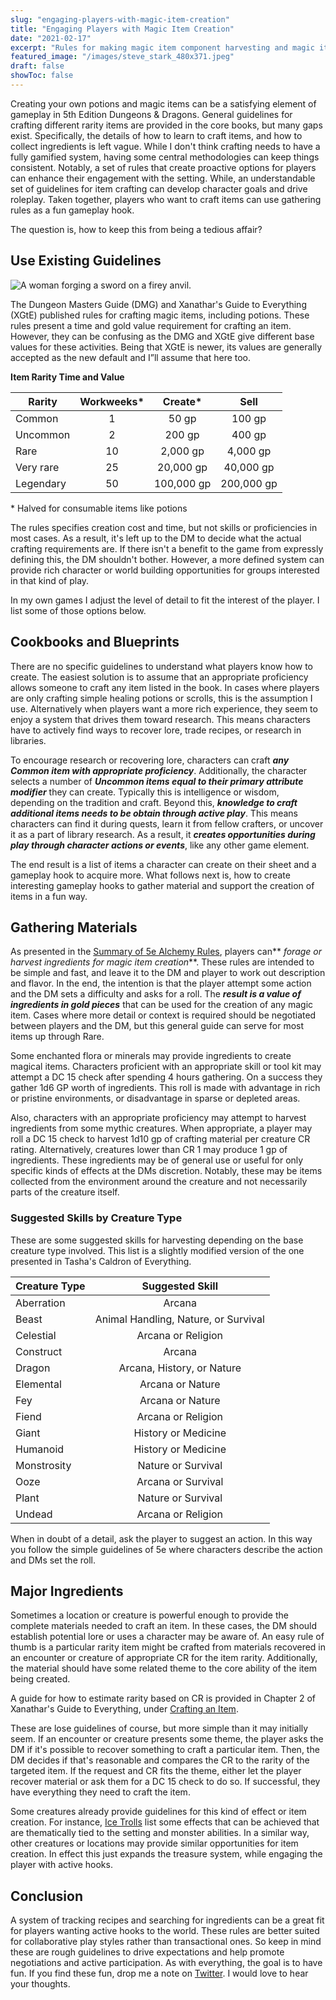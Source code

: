 ```yaml
---
slug: "engaging-players-with-magic-item-creation"
title: "Engaging Players with Magic Item Creation"
date: "2021-02-17"
excerpt: "Rules for making magic item component harvesting and magic item creation fun for players in 5th edition games."
featured_image: "/images/steve_stark_480x371.jpeg"
draft: false
showToc: false
---
```


Creating your own potions and magic items can be a satisfying element of gameplay in 5th Edition Dungeons & Dragons. General guidelines for crafting different rarity items are provided in the core books, but many gaps exist. Specifically, the details of how to learn to craft items, and how to collect ingredients is left vague. While I don't think crafting needs to have a fully gamified system, having some central methodologies can keep things consistent. Notably, a set of rules that create proactive options for players can enhance their engagement with the setting. While, an understandable set of guidelines for item crafting can develop character goals and drive roleplay. Taken together, players who want to craft items can use gathering rules as a fun gameplay hook.

The question is, how to keep this from being a tedious affair?

## Use Existing Guidelines

![A woman forging a sword on a firey anvil.](/images/steve_stark_480x371.jpeg)

The Dungeon Masters Guide (DMG) and Xanathar's Guide to Everything (XGtE) published rules for crafting magic items, including potions. These rules present a time and gold value requirement for crafting an item. However, they can be confusing as the DMG and XGtE give different base values for these activities. Being that XGtE is newer, its values are generally accepted as the new default and I&#8221;ll assume that here too. 

**Item Rarity Time and Value** 


|Rarity|Workweeks*|Create*|Sell|
|--- |:-: |:-: |:-: |
|Common|1|50 gp|100 gp|
|Uncommon|2|200 gp|400 gp|
|Rare|10|2,000 gp|4,000 gp|
|Very rare|25|20,000 gp|40,000 gp|
|Legendary|50|100,000 gp|200,000 gp|

\* Halved for consumable items like potions

The rules specifies creation cost and time, but not skills or proficiencies in most cases. As a result, it's left up to the DM to decide what the actual crafting requirements are. If there isn't a benefit to the game from expressly defining this, the DM shouldn't bother. However, a more defined system can provide rich character or world building opportunities for groups interested in that kind of play.

In my own games I adjust the level of detail to fit the interest of the player. I list some of those options below.

## Cookbooks and Blueprints

There are no specific guidelines to understand what players know how to create. The easiest solution is to assume that an appropriate proficiency allows someone to craft any item listed in the book. In cases where players are only crafting simple healing potions or scrolls, this is the assumption I use. Alternatively when players want a more rich experience, they seem to enjoy a system that drives them toward research. This means characters have to actively find ways to recover lore, trade recipes, or research in libraries.

To encourage research or recovering lore, characters can craft **_any Common item with appropriate proficiency_**. Additionally, the character selects a number of **_Uncommon items equal to their primary attribute modifier_** they can create. Typically this is intelligence or wisdom, depending on the tradition and craft. Beyond this, **_knowledge to craft additional items needs to be obtain through active play_**. This means characters can find it during quests, learn it from fellow crafters, or uncover it as a part of library research. As a result, it **_creates opportunities during play through character actions or events_**, like any other game element.

The end result is a list of items a character can create on their sheet and a gameplay hook to acquire more. What follows next is, how to create interesting gameplay hooks to gather material and support the creation of items in a fun way.

## Gathering Materials

As presented in the [Summary of 5e Alchemy Rules](/2021/01/24/summary-of-5e-alchemy-rules/), players can** _forage or harvest ingredients for magic item creation_**. These rules are intended to be simple and fast, and leave it to the DM and player to work out description and flavor. In the end, the intention is that the player attempt some action and the DM sets a difficulty and asks for a roll. The **_result is a value of ingredients in gold pieces_** that can be used for the creation of any magic item. Cases where more detail or context is required should be negotiated between players and the DM, but this general guide can serve for most items up through Rare.

Some enchanted flora or minerals may provide ingredients to create magical items. Characters proficient with an appropriate skill or tool kit may attempt a DC 15 check after spending 4 hours gathering. On a success they gather 1d6 GP worth of ingredients. This roll is made with advantage in rich or pristine environments, or disadvantage in sparse or depleted areas.

Also, characters with an appropriate proficiency may attempt to harvest ingredients from some mythic creatures. When appropriate, a player may roll a DC 15 check to harvest 1d10 gp of crafting material per creature CR rating. Alternatively, creatures lower than CR 1 may produce 1 gp of ingredients. These ingredients may be of general use or useful for only specific kinds of effects at the DMs discretion. Notably, these may be items collected from the environment around the creature and not necessarily parts of the creature itself.

### Suggested Skills by Creature Type

These are some suggested skills for harvesting depending on the base creature type involved. This list is a slightly modified version of the one presented in Tasha's Caldron of Everything.

|Creature Type|Suggested Skill|
|--- |:-: |
|Aberration|Arcana|
|Beast|Animal Handling, Nature, or Survival|
|Celestial|Arcana or Religion|
|Construct|Arcana|
|Dragon|Arcana, History, or Nature|
|Elemental|Arcana or Nature|
|Fey|Arcana or Nature|
|Fiend|Arcana or Religion|
|Giant|History or Medicine|
|Humanoid|History or Medicine|
|Monstrosity|Nature or Survival|
|Ooze|Arcana or Survival|
|Plant|Nature or Survival|
|Undead|Arcana or Religion|

 

When in doubt of a detail, ask the player to suggest an action. In this way you follow the simple guidelines of 5e where characters describe the action and DMs set the roll.

## Major Ingredients

Sometimes a location or creature is powerful enough to provide the complete materials needed to craft an item. In these cases, the DM should establish potential lore or uses a character may be aware of. An easy rule of thumb is a particular rarity item might be crafted from materials recovered in an encounter or creature of appropriate CR for the item rarity. Additionally, the material should have some related theme to the core ability of the item being created. 

A guide for how to estimate rarity based on CR is provided in Chapter 2 of Xanathar's Guide to Everything, under [Crafting an Item](https://www.dndbeyond.com/sources/xgte/downtime-revisited#CraftinganItem).

These are lose guidelines of course, but more simple than it may initially seem. If an encounter or creature presents some theme, the player asks the DM if it's possible to recover something to craft a particular item. Then, the DM decides if that's reasonable and compares the CR to the rarity of the targeted item. If the request and CR fits the theme, either let the player recover material or ask them for a DC 15 check to do so. If successful, they have everything they need to craft the item.

Some creatures already provide guidelines for this kind of effect or item creation. For instance, [Ice Trolls](https://forgottenrealms.fandom.com/wiki/Ice_troll) list some effects that can be achieved that are thematically tied to the setting and monster abilities. In a similar way, other creatures or locations may provide similar opportunities for item creation. In effect this just expands the treasure system, while engaging the player with active hooks.

## Conclusion

A system of tracking recipes and searching for ingredients can be a great fit for players wanting active hooks to the world. These rules are better suited for collaborative play styles rather than transactional ones. So keep in mind these are rough guidelines to drive expectations and help promote negotiations and active participation. As with everything, the goal is to have fun. If you find these fun, drop me a note on [Twitter](https://www.twitter.com/optionalrule). I would love to hear your thoughts.
